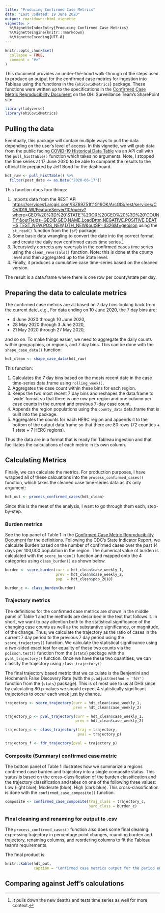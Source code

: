 ```yaml
---
title: "Producing Confirmed Case Metrics"
date: "Last updated: 19 June 2020"
output: rmarkdown::html_vignette
vignette: >
  %\VignetteIndexEntry{Producing Confirmed Case Metrics}
  %\VignetteEngine{knitr::rmarkdown}
  %\VignetteEncoding{UTF-8}
---
```


```r
knitr::opts_chunk$set(
  collapse = TRUE,
  comment = "#>"
)
```

This document provides an under-the-hood walk-through of the steps used to 
produce an output for the confirmed case metrics for ingestion into Tableau
using the functions in the {`ohiCovidMetrics`} package. These functions were
written up to the specifications in the [Confirmed Case Metric Reproducibility 
Document](https://share.health.wisconsin.gov/ph/inf/drrb/Meetings/BBB%20Metrics%20Discussions/Indicator%20Development/OHI_BBB_Surveillance_ConfirmedCaseMetric_Reproducibility_20200615.docx) 
on the OHI Surveillance Team's SharePoint site.

```r
library(tidyverse)
library(ohiCovidMetrics)
```

## Pulling the data

Eventually, this package will contain multiple ways to pull the data depending 
on the user's level of access. In this vignette, we will grab data from the 
public facing [COVID-19 Historical Data Table](https://data.dhsgis.wi.gov/datasets/covid-19-historical-data-table) via
an API call with the `pull_histTable()` function which takes no arguments. Note,
I stopped the time series at 17 June 2020 to be able to comparet the results to the
official file prepared by Jeff Bond for the dashboard.

```r
hdt_raw <- pull_histTable() %>% 
  filter(post_date <= as.Date("2020-06-17"))
```

This function does four things: 

1. Imports data from the REST API <https://services1.arcgis.com/ISZ89Z51ft1G16OK/ArcGIS/rest/services/COVID19_WI/FeatureServer/10/query?where=GEO%20%3D%20'STATE'%20OR%20GEO%20%3D%20'COUNTY'&outFields=GEOID,GEO,NAME,LoadDttm,NEGATIVE,POSITIVE,DEATHS,TEST_NEW,POS_NEW,DTH_NEW&outSR=4326&f=geojson> 
   using the `st_read()` function from the {`sf`} package.
2. Some basic data wrangling to convert the date into the correct format and
   create the daily new confirmed cases time series.[^1]
3. Recursively corrects any reversals in the confirmed cases time series using 
   the `clean_reversals()` function. Note: this is done at the county level and 
   then aggregated up to the State level.
4. Finally, it produces a cumulative case time-series based on the cleaned version. 

[^1]: It pulls down the new deaths and tests time series as well for more context.

The result is a data.frame where there is one row per county/state per day.

## Preparing the data to calculate metrics

The confirmed case metrics are all based on 7 day bins looking back from the 
current date, e.g., For data ending on 10 June 2020, the 7 day bins are:

- 4 June 2020 through 10 June 2020,
- 28 May 2020 through 3 June 2020,
- 21 May 2020 through 27 May 2020,

and so on. To make things easier, we need to aggregate the daily counts 
within geographies, or regions, and 7 day bins. This can be done with 
the `shape_case_data()` function: 

```r
hdt_clean <- shape_case_data(hdt_raw)
```

This function:

1. Calculates the 7 day bins based on the mosts recent date in the 
   case time-series data.frame using `rolling_week()`.
2. Aggregates the case count within these bins for each region.
3. Keeps the two most recent 7 day bins and reshapes the data.frame
   to 'wide' format so that there is one row per region and one column
   per case counts in the current and previous 7-day case count.
4. Appends the region populations using the `county_data` data.frame
   that is built into the package.
5. Aggregates the counts for each HERC region and appends it to the
   bottom of the output data.frame so that there are 80 rows (72 
   counties + 1 state + 7 HERC regions).
   
Thus the data are in a format that is ready for Tableau ingestion and
that facilitates the calculations of each metric in its own column.

## Calculating Metrics

Finally, we can calculate the metrics. For production purposes, I have
wrapped all of these calcuations into the `process_confirmed_cases()`
function, which takes the cleaned case time-series data as it's only
argument:

```r
hdt_out <- process_confirmed_cases(hdt_clean)
```

Since this is the meat of the analysis, I want to go through them 
each, step-by-step.

### Burden metrics

See the top panel of Table 1 in the [Confirmed Case Metric Reproducibility 
Document](https://share.health.wisconsin.gov/ph/inf/drrb/Meetings/BBB%20Metrics%20Discussions/Indicator%20Development/OHI_BBB_Surveillance_ConfirmedCaseMetric_Reproducibility_20200615.docx) 
for the definitions. Following the CDC's State Indicator Report, we calculate
Burden based on the number of confirmed cases over the past 14 days per 100,000
population in the region. The numerical value of burden is calculated with the
`score_burden()` function and mapped onto the 4 categories using `class_burden()`
as shown below.

```r
burden <- score_burden(curr = hdt_clean$case_weekly_1, 
                       prev = hdt_clean$case_weekly_2,
                       pop  = hdt_clean$pop_2018)

burden_c <- class_burden(burden)
```

### Trajectory metrics

The definitions for the confirmed case metrics are shown in the middle panel
of Table 1 and the methods are described in the text that follows it. In short,
we want to pay attention both to the statistical significance of the changing 
case counts as well as the substantive significance, or magnitude, of the 
change. Thus, we calculate the trajectory as the ratio of cases in the current 
7 day period to the previous 7 day period using the `score_trajectory()` 
function. We calculate the statistical significance  using a two-sided exact 
test for equality of these two counts via the `poisson.test()` function from 
the {`stats`} package with the `pval_trajectory()` function. Once we have these
two quantities, we can classify the trajectory using `class_trajectory()`

The final trajectory based metric that we calculate is the Benjemini and Hochman's
False Discovery Rate (with the `p.adjust(method = 'fdr')` function from the {`stats`}
package). This is of most use to us at DHS since by calculating 80 p-values we should
expect 4 statistically significant trajectories to occur each week just by chance.

```r
trajectory <- score_trajectory(curr = hdt_clean$case_weekly_1, 
                               prev = hdt_clean$case_weekly_2)

trajectory_p <- pval_trajectory(curr = hdt_clean$case_weekly_1, 
                                prev = hdt_clean$case_weekly_2)

trajectory_c <- class_trajectory(traj = trajectory,
                                 pval = trajectory_p)

trajectory_f <- fdr_trajectory(pval = trajectory_p)
```

### Composite (Summary) confirmed case metric

The bottom panel of Table 1 illustrates how we summarize a regions 
confirmed case burden and trajectory into a single composite status.
This status is based on the cross-classification of the burden classification
and the trajectory classification and takes on one of the following three
values: Low (light blue), Moderate (blue), High (dark blue). This 
cross-classification is done with the `confirmed_case_composite()` function.

```r
composite <- confirmed_case_composite(traj_class = trajectory_c,
                                      burd_class = burden_c)
```

### Final cleaning and renaming for output to .csv

The `process_confirmed_cases()` function also does some final
cleaning: expressing trajectory in percentage point changes, rounding
burden and trajectory, renaming columns, and reordering columns to fit the 
Tableau team's requirements.

The final product is:


```r
knitr::kable(hdt_out, 
             caption = "Confirmed case metrics output for the period ending 17 June 2020")
```

## Comparing against Jeff's calculations
